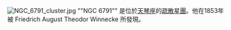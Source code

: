 {{NGCInfoBox|NGCID=NGC 6791|發現者=Friedrich August Theodor Winnecke |發現日期=1853年|其他編號= |曆元=J2000.0|赤經=19時20分53秒
|赤緯=37°46.3'0"|星座=天琴座|星體=疏散星團|星等=|表面亮度=|藍等=}}
[[Image:NGC_6791_cluster.jpg|thumb]]
""NGC 6791"" 是位於[[天琴座|天琴座]]的[[疏散星團|疏散星團]]。他在1853年被 Friedrich August Theodor Winnecke 所發現。


{{NGCReference|6791}}
